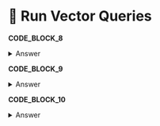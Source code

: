 # 👐 Run Vector Queries

**CODE_BLOCK_8**

<details>
<summary>Answer</summary>
<div>

```Python
get_embedding(user_query, mode)
```

</div>
</details>

**CODE_BLOCK_9**

<details>
<summary>Answer</summary>
<div>

```Python
[
    {
        "$vectorSearch": {
            "index": ATLAS_VECTOR_SEARCH_INDEX_NAME,
            "queryVector": query_embedding,
            "path": "embedding",
            "numCandidates": 50,
            "filter": filter,
            "limit": 5,
        }
    },
    {"$project": {"_id": 0, "title": 1, "score": {"$meta": "vectorSearchScore"}}},
]
```

</div>
</details>

**CODE_BLOCK_10**

<details>
<summary>Answer</summary>
<div>

```Python
collection.aggregate(pipeline)
```

</div>
</details>
